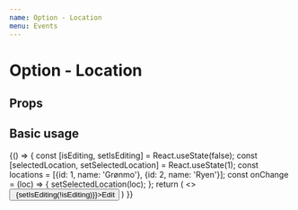 ```yaml
---
name: Option - Location
menu: Events
---
```



# Option - Location

## Props

<Props of={EventOptionLocation} />

## Basic usage

<Playground>
    {() => {
        const [isEditing, setIsEditing] = React.useState(false);
        const [selectedLocation, setSelectedLocation] = React.useState(1);
        const locations = [{id: 1, name: 'Grønmo'}, {id: 2, name: 'Ryen'}];
        const onChange = (loc) => {
            setSelectedLocation(loc);
        };
        return (
            <>
                <button onClick={() => {setIsEditing(!isEditing)}}>Edit</button>
                <EventOptionLocation onChange={onChange} isEditing={isEditing} selectedLocation={selectedLocation} locations={locations} />
            </>
        )
    }}
</Playground>
